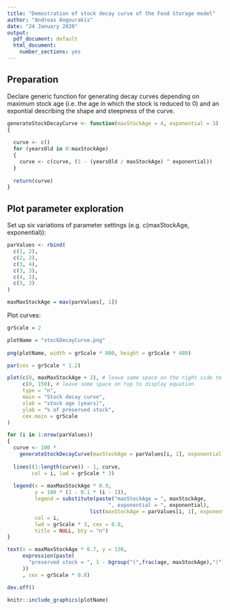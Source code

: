 ```yaml
---
title: "Demostration of stock decay curve of the Food Storage model"
author: "Andreas Angourakis"
date: "24 January 2020"
output:
  pdf_document: default
  html_document:
    number_sections: yes
---
```


## Preparation

Declare generic function for generating decay curves depending on maximum stock age (i.e. the age in which the stock is reduced to 0) and an expontial describing the shape and steepness of the curve.

```r
generateStockDecayCurve <- function(maxStockAge = 4, exponential = 3)
{
  
  curve <- c()
  for (yearsOld in 0:maxStockAge)
  {
    curve <- c(curve, (1 - (yearsOld / maxStockAge) ^ exponential))
  }
  
  return(curve)
}
```

## Plot parameter exploration

Set up six variations of parameter settings (e.g. c(maxStockAge, exponential)):

```r
parValues <- rbind(
  c(1, 2),
  c(2, 2),
  c(3, 4),
  c(3, 3),
  c(4, 2),
  c(5, 3)
)

maxMaxStockAge = max(parValues[, 1])
```

Plot curves:

```r
grScale = 2

plotName = "stockDecayCurve.png"
  
png(plotName, width = grScale * 800, height = grScale * 480)

par(cex = grScale * 1.2)

plot(c(0, maxMaxStockAge + 2), # leave some space on the right side to display legend
     c(0, 150), # leave some space on top to display equation 
     type = "n", 
     main = "Stock decay curve",
     xlab = "stock age (years)",
     ylab = "% of preserved stock",
     cex.main = grScale
)

for (i in 1:nrow(parValues))
{
  curve <- 100 * 
    generateStockDecayCurve(maxStockAge = parValues[i, 1], exponential = parValues[i, 2])
  
  lines((1:length(curve)) - 1, curve, 
        col = i, lwd = grScale * 3)
  
  legend(x = maxMaxStockAge * 0.9, 
         y = 100 * (1 - 0.1 * (i - 1)), 
         legend = substitute(paste("maxStockAge = ", maxStockAge, 
                                 ", exponential = ", exponential), 
                           list(maxStockAge = parValues[i, 1], exponential = parValues[i, 2])), 
         col = i,
         lwd = grScale * 3, cex = 0.8,
         title = NULL, bty = "n")
}

text(x = maxMaxStockAge * 0.7, y = 130,
     expression(paste(
       "preserved stock = ", 1 - bgroup("(",frac(age, maxStockAge),")")^exponential
     ))
     , cex = grScale * 0.8)

dev.off()
```

```r
knitr::include_graphics(plotName)
```

